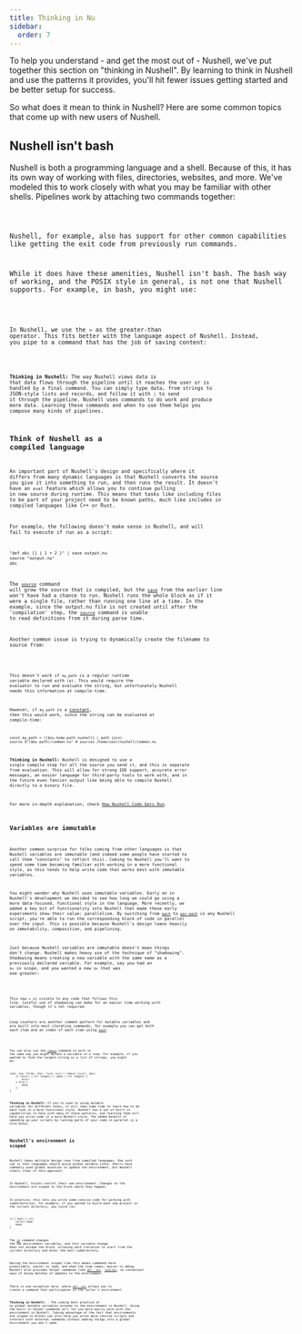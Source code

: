 ```yaml
---
title: Thinking in Nu
sidebar:
  order: 7
---
```



To help you understand - and get the most out of - Nushell, we've put together this section on "thinking in Nushell". By learning to think in Nushell and use the patterns it provides, you'll hit fewer issues getting started and be better setup for success.

So what does it mean to think in Nushell? Here are some common topics that come up with new users of Nushell.

## Nushell isn't bash

Nushell is both a programming language and a shell. Because of this, it has its own way of working with files, directories, websites, and more. We've modeled this to work closely with what you may be familiar with other shells. Pipelines work by attaching two commands together:

<Code code="ls | length" lang="nu" />

Nushell, for example, also has support for other common capabilities like getting the exit code from previously run commands.

While it does have these amenities, Nushell isn't bash. The bash way of working, and the POSIX style in general, is not one that Nushell supports. For example, in bash, you might use:

<Code code="echo 'hello' > output.txt" lang="bash" />

In Nushell, we use the `>` as the greater-than operator. This fits better with the language aspect of Nushell. Instead, you pipe to a command that has the job of saving content:

<Code code="'hello' | save output.txt" lang="nu" />

**Thinking in Nushell:** The way Nushell views data is that data flows through the pipeline until it reaches the user or is handled by a final command. You can simply type data, from strings to JSON-style lists and records, and follow it with `|` to send it through the pipeline. Nushell uses commands to do work and produce more data. Learning these commands and when to use them helps you compose many kinds of pipelines.

## Think of Nushell as a compiled language

An important part of Nushell's design and specifically where it differs from many dynamic languages is that Nushell converts the source you give it into something to run, and then runs the result. It doesn't have an `eval` feature which allows you to continue pulling in new source during runtime. This means that tasks like including files to be part of your project need to be known paths, much like includes in compiled languages like C++ or Rust.

For example, the following doesn't make sense in Nushell, and will fail to execute if run as a script:

```nu
"def abc [] { 1 + 2 }" | save output.nu
source "output.nu"
abc
```

The [`source`](/commands/docs/source) command will grow the source that is compiled, but the [`save`](/commands/docs/save) from the earlier line won't have had a chance to run. Nushell runs the whole block as if it were a single file, rather than running one line at a time. In the example, since the output.nu file is not created until after the 'compilation' step, the [`source`](/commands/docs/source) command is unable to read definitions from it during parse time.

Another common issue is trying to dynamically create the filename to source from:

<Code code="source $'($my_path)/common.nu'" lang="nu" />

This doesn't work if `my_path` is a regular runtime variable declared with `let`. This would require the
evaluator to run and evaluate the string, but unfortunately Nushell needs this information at compile-time.

However, if `my_path` is a [constant](/book/variables_and_subexpressions#constant-variables), then this
would work, since the string can be evaluated at compile-time:

```nu
const my_path = ([$nu.home-path nushell] | path join)
source $"($my_path)/common.nu" # sources /home/user/nushell/common.nu
```

**Thinking in Nushell:** Nushell is designed to use a single compile step for all the source you send it, and this is separate from evaluation. This will allow for strong IDE support, accurate error messages, an easier language for third-party tools to work with, and in the future even fancier output like being able to compile Nushell directly to a binary file.

For more in-depth explanation, check [How Nushell Code Gets Run](how_nushell_code_gets_run).

## Variables are immutable

Another common surprise for folks coming from other languages is that Nushell variables are immutable (and indeed some people have started to call them "constants" to reflect this). Coming to Nushell you'll want to spend some time becoming familiar with working in a more functional style, as this tends to help write code that works best with immutable variables.

You might wonder why Nushell uses immutable variables. Early on in Nushell's development we decided to see how long we could go using a more data-focused, functional style in the language. More recently, we added a key bit of functionality into Nushell that made these early experiments show their value: parallelism. By switching from [`each`](/commands/docs/each) to [`par-each`](/commands/docs/par-each) in any Nushell script, you're able to run the corresponding block of code in parallel over the input. This is possible because Nushell's design leans heavily on immutability, composition, and pipelining.

Just because Nushell variables are immutable doesn't mean things don't change. Nushell makes heavy use of the technique of "shadowing". Shadowing means creating a new variable with the same name as a previously declared variable. For example, say you had an `$x` in scope, and you wanted a new `$x` that was one greater:

<Code code="let x = $x + 1" lang="nu" />

This new `x` is visible to any code that follows this line. Careful use of shadowing can make for an easier time working with variables, though it's not required.

Loop counters are another common pattern for mutable variables and are built into most iterating commands, for example you can get both each item and an index of each item using [`each`](/commands/docs/each):

<Code
  code="ls | enumerate | each { |it| $'Number ($it.index) is size ($it.item.size)' }"
  lang="nu"
/>

You can also use the [`reduce`](/commands/docs/reduce) command to work in the same way you might mutate a variable in a loop. For example, if you wanted to find the largest string in a list of strings, you might do:

```nu
[one, two, three, four, five, six] | reduce {|curr, max|
    if ($curr | str length) > ($max | str length) {
        $curr
    } else {
        $max
    }
}
```

**Thinking in Nushell:** If you're used to using mutable variables for different tasks, it will take some time to learn how to do each task in a more functional style. Nushell has a set of built-in capabilities to help with many of these patterns, and learning them will help you write code in a more Nushell-style. The added benefit of speeding up your scripts by running parts of your code in parallel is a nice bonus.

## Nushell's environment is scoped

Nushell takes multiple design cues from compiled languages. One such cue is that languages should avoid global mutable state. Shells have commonly used global mutation to update the environment, but Nushell steers clear of this approach.

In Nushell, blocks control their own environment. Changes to the environment are scoped to the block where they happen.

In practice, this lets you write some concise code for working with subdirectories, for example, if you wanted to build each sub-project in the current directory, you could run:

```nu
ls | each { |it|
    cd $it.name
    make
}
```

The [`cd`](/commands/docs/cd) command changes the `PWD` environment variables, and this variable change does not escape the block, allowing each iteration to start from the current directory and enter the next subdirectory.

Having the environment scoped like this makes commands more predictable, easier to read, and when the time comes, easier to debug. Nushell also provides helper commands like [`def --env`](/commands/docs/def), [`load-env`](/commands/docs/load-env), as convenient ways of doing batches of updates to the environment.

_There is one exception here, where [`def --env`](/commands/docs/def) allows you to create a command that participates in the caller's environment._

**Thinking in Nushell:** - The coding best practice of no global mutable variables extends to the environment in Nushell. Using the built-in helper commands will let you more easily work with the environment in Nushell. Taking advantage of the fact that environments are scoped to blocks can also help you write more concise scripts and interact with external commands without adding things into a global environment you don't need.
